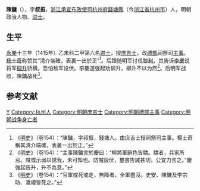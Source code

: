 {{Otheruses|other=名为陳鏞的其他人物|陳鏞}}
{{Otheruses|other=名为陈叔振的其他人物|陈叔振}}

'''陳鏞'''（{{bd|1385年||1427年|catIdx=Chen陳}}），字'''叔振'''，[[浙江承宣布政使司|浙江承宣布政使司]][[杭州府|杭州府]][[錢塘縣|錢塘縣]]（今[[浙江省|浙江省]][[杭州市|杭州市]]）人，明朝政治人物、[[进士|进士]]。

== 生平 ==
[[永乐_(明朝)|永樂]]十三年（1415年）乙未科二甲第六名[[进士|进士]]，授[[庶吉士|庶吉士]]，改[[禮部|禮部]]祠祭司[[主事|主事]]。[[杨士奇|杨士奇]]称赞其“清介端確，表裏一出於正”<ref>《[[明史|明史]]》（卷154）：“陳鏞，字叔振，錢塘人。由庶吉士授祠祭司主事。楊士奇稱其清介端確，表裏一出於正。”</ref>。后跟随明军讨伐[[黎利|黎利]]，其告诉[[李慶|李慶]]说将军[[柳升|柳升]]骄横，恐怕敌军设伏。李慶遂强起劝柳升，柳升不以为然<ref>《[[明史|明史]]》（卷154）：“主事陳鏞言於慶曰：“柳將軍辭色皆驕。驕者，兵家所忌。賊或示弱以誘我，未可知也。防賊設伏，璽書告誡甚切，公宜力言之。”慶強起告升，升不為意。”</ref>。后明军战败，陳鏞战死<ref>《[[明史|明史]]》（卷154）：“官軍或死或走，無降者，全軍盡沒。史安、陳鏞及李宗昉、潘禋皆死之。”</ref>。

==参考文献==
{{wikisource|明史/卷154}}
{{Reflist}}

{{永樂十三年乙未科殿試金榜}}

{{Authority control}}

{{DEFAULTSORT:Chen陳}}
[[Category:陳姓|Y]]
[[Category:杭州人|Category:杭州人]]
[[Category:明朝庶吉士|Category:明朝庶吉士]]
[[Category:明朝禮部主事|Category:明朝禮部主事]]
[[Category:明朝战争身亡者|Category:明朝战争身亡者]]


{{明朝人物小作品}}